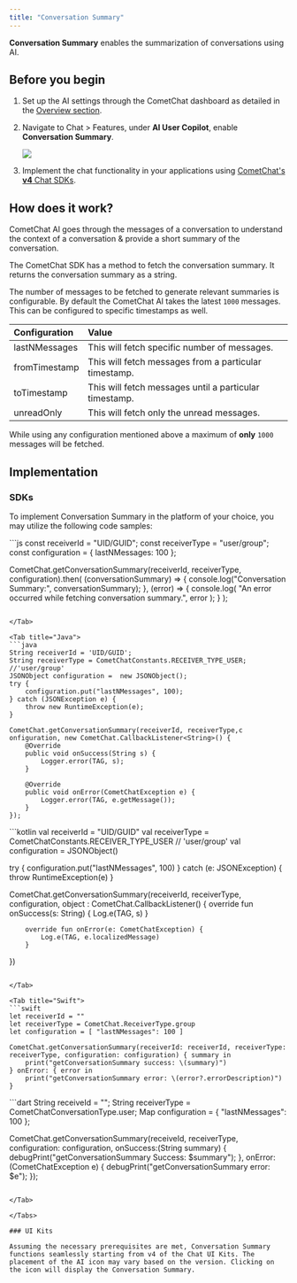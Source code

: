 ```yaml
---
title: "Conversation Summary"
---
```


**Conversation Summary** enables the summarization of conversations using AI.

## Before you begin

1. Set up the AI settings through the CometChat dashboard as detailed in the [Overview section](/fundamentals/ai-user-copilot/overview).
2. Navigate to Chat > Features, under **AI User Copilot**, enable **Conversation Summary**.

   <Frame>
     <img src="/images/9b8957a8-cometchat-ai-features-conversation-summary-e03289a4865ac61bfa870fc60b5e40ef.png" />
   </Frame>
3. Implement the chat functionality in your applications using [CometChat's **v4** Chat SDKs](/sdk/javascript/overview).

## How does it work?

CometChat AI goes through the messages of a conversation to understand the context of a conversation & provide a short summary of the conversation.

The CometChat SDK has a method to fetch the conversation summary. It returns the conversation summary as a string.

The number of messages to be fetched to generate relevant summaries is configurable. By default the CometChat AI takes the latest `1000` messages. This can be configured to specific timestamps as well.

| Configuration | Value                                                  |
| :------------- | :------------------------------------------------------ |
| lastNMessages | This will fetch specific number of messages.           |
| fromTimestamp | This will fetch messages from a particular timestamp.  |
| toTimestamp   | This will fetch messages until a particular timestamp. |
| unreadOnly    | This will fetch only the unread messages.              |

<Note>

While using any configuration mentioned above a maximum of **only** `1000` messages will be fetched.

</Note>

## Implementation

### SDKs

To implement Conversation Summary in the platform of your choice, you may utilize the following code samples:

<Tabs>
<Tab title="JS/React Native/Ionic SDK">
```js
const receiverId = "UID/GUID";
const receiverType = "user/group";
const configuration = { lastNMessages: 100 };

CometChat.getConversationSummary(receiverId, receiverType, configuration).then(
  (conversationSummary) => {
    console.log("Conversation Summary:", conversationSummary);
  },
  (error) => {
    console.log(
      "An error occurred while fetching conversation summary.",
      error
    );
  }
);
```

</Tab>

<Tab title="Java">
```java
String receiverId = 'UID/GUID';
String receiverType = CometChatConstants.RECEIVER_TYPE_USER; //'user/group'
JSONObject configuration =  new JSONObject();
try {
    configuration.put("lastNMessages", 100);
} catch (JSONException e) {
    throw new RuntimeException(e);
}

CometChat.getConversationSummary(receiverId, receiverType,c onfiguration, new CometChat.CallbackListener<String>() {
    @Override
    public void onSuccess(String s) {
        Logger.error(TAG, s);
    }

    @Override
    public void onError(CometChatException e) {
        Logger.error(TAG, e.getMessage());
    }
});
```

</Tab>

<Tab title="Kotlin">
```kotlin
val receiverId = "UID/GUID"
val receiverType = CometChatConstants.RECEIVER_TYPE_USER // 'user/group'
val configuration = JSONObject()

try {
    configuration.put("lastNMessages", 100)
} catch (e: JSONException) {
    throw RuntimeException(e)
}

CometChat.getConversationSummary(receiverId, receiverType, configuration,
    object : CometChat.CallbackListener<String>() {
        override fun onSuccess(s: String) {
            Log.e(TAG, s)
        }

        override fun onError(e: CometChatException) {
            Log.e(TAG, e.localizedMessage)
        }
})
```

</Tab>

<Tab title="Swift">
```swift
let receiverId = ""
let receiverType = CometChat.ReceiverType.group
let configuration = [ "lastNMessages": 100 ]

CometChat.getConversationSummary(receiverId: receiverId, receiverType: receiverType, configuration: configuration) { summary in
    print("getConversationSummary success: \(summary)")
} onError: { error in
    print("getConversationSummary error: \(error?.errorDescription)")
}
```

</Tab>

<Tab title="Dart">
```dart
String receiveId = "";
String receiverType = CometChatConversationType.user;
Map configuration = { "lastNMessages": 100 };

CometChat.getConversationSummary(receiveId, receiverType, configuration: configuration, onSuccess:(String summary) {
   debugPrint("getConversationSummary Success: $summary");
}, onError: (CometChatException e) {
   debugPrint("getConversationSummary error: $e");
});
```

</Tab>

</Tabs>

### UI Kits

Assuming the necessary prerequisites are met, Conversation Summary functions seamlessly starting from v4 of the Chat UI Kits. The placement of the AI icon may vary based on the version. Clicking on the icon will display the Conversation Summary.
